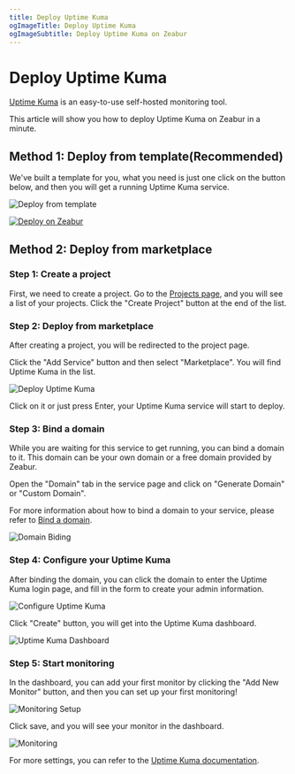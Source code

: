 ```yaml
---
title: Deploy Uptime Kuma
ogImageTitle: Deploy Uptime Kuma
ogImageSubtitle: Deploy Uptime Kuma on Zeabur
---
```


# Deploy Uptime Kuma

[Uptime Kuma](https://github.com/louislam/uptime-kuma) is an easy-to-use self-hosted monitoring tool.

This article will show you how to deploy Uptime Kuma on Zeabur in a minute.

## Method 1: Deploy from template(Recommended)

We've built a template for you, what you need is just one click on the button below, and then you will get a running Uptime Kuma service.

![Deploy from template](/marketplace/uptime-kuma/template.png)

[![Deploy on Zeabur](https://zeabur.com/button.svg)](https://dash.zeabur.com/templates/Q764RP)

## Method 2: Deploy from marketplace

### Step 1: Create a project

First, we need to create a project. Go to the [Projects page](https://dash.zeabur.com/projects), and you will see a list of your projects. Click the "Create Project" button at the end of the list.

### Step 2: Deploy from marketplace

After creating a project, you will be redirected to the project page.

Click the "Add Service" button and then select "Marketplace". You will find Uptime Kuma in the list.

![Deploy Uptime Kuma](/marketplace/uptime-kuma/deploy.png)

Click on it or just press Enter, your Uptime Kuma service will start to deploy.

### Step 3: Bind a domain

While you are waiting for this service to get running, you can bind a domain to it. This domain can be your own domain or a free domain provided by Zeabur.

Open the "Domain" tab in the service page and click on "Generate Domain" or "Custom Domain".

For more information about how to bind a domain to your service, please refer to [Bind a domain](../deploy/domain-binding).

![Domain Biding](/marketplace/uptime-kuma/domain.png)

### Step 4: Configure your Uptime Kuma

After binding the domain, you can click the domain to enter the Uptime Kuma login page, and fill in the form to create your admin information.

![Configure Uptime Kuma](/marketplace/uptime-kuma/configure.png)

Click "Create" button, you will get into the Uptime Kuma dashboard.

![Uptime Kuma Dashboard](/marketplace/uptime-kuma/dashboard.png)

### Step 5: Start monitoring

In the dashboard, you can add your first monitor by clicking the "Add New Monitor" button, and then you can set up your first monitoring!

![Monitoring Setup](/marketplace/uptime-kuma/monitoring-setup.png)

Click save, and you will see your monitor in the dashboard.

![Monitoring](/marketplace/uptime-kuma/monitoring.png)

For more settings, you can refer to the [Uptime Kuma documentation](https://github.com/louislam/uptime-kuma/wiki).
